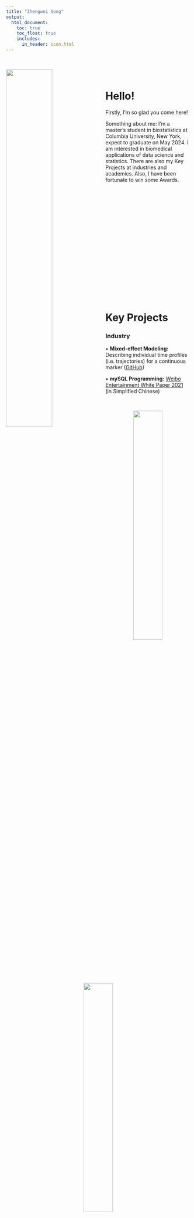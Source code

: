 ```yaml
---
title: "Zhengwei Song"
output: 
  html_document:
    toc: true
    toc_float: true
    includes: 
      in_header: icon.html
---
```


&nbsp;

<img src="images/self.jpg" style="width:50%; margin: 0px 20px 0px 0px" align="left">

&nbsp;

# Hello!

Firstly, I'm so glad you come here! 

Something about me: I'm a master's student in biostatistics at Columbia University, New York, expect to graduate on May 2024. I am interested in biomedical applications of data science and statistics. There are also my Key Projects at industries and academics. Also, I have been fortunate to win some Awards.

<p style="margin-bottom: 350px;"></p>

# Key Projects

### Industry

&bull; **Mixed-effect Modeling:** Describing individual time profiles (i.e. trajectories) for a continuous marker ([GitHub](https://github.com/Genentech/jmpost))

&bull; **mySQL Programming:** [Weibo Entertainment White Paper 2021](https://weibo.cn/sinaurl?u=https%3A%2F%2Fv2.rabbitpre.com%2Fm2%2FFw90XhQYdRi) (in Simplified Chinese)

&nbsp;

<div style="text-align: center;">
  <img src="images/roche.jpg" style="width: 40%;" />
  <img src="images/roche_all.jpg" style="width: 40%;" />
  <p style="text-align: center; font-weight: light;">Biostatistics Intern at Roche Diagnostics, 2022</p>
</div>

&nbsp;

### Research

&bull; Multi-omic integration via similarity network fusion to detect molecular subtypes of ageing ([Silde](projects/Multi-omic integration via similarity network fusion to detect molecular subtypes of ageing.pdf))

&bull; Molecular subtyping of Alzheimer’s disease using RNA sequencing data reveals novel mechanisms and targets ([Slide](projects/molecular subtyping.pdf))

### Publications

1. (+ contributed equally) Annie J. Lee, Zuoqiao Cui+, **Zhengwei Song+**, Dolly Reyes-Dumeyer, Philip L. De Jager, David A. Bennett, Julie A. Schneider, Vilas Menon, Yanling Wang, Rafael A. Lantigua, Martin Medrano, Diones Rivera, Ivonne Z. Jiménez-Velázquez, Walter A. Kukull, Adam M. Brickman, Jennifer J Manly, Giuseppe Tosto, Caghan Kizil, Lindsay A. Farrer, Jesse Mez, Jaeyoon Chung, Badri N. Vardarajan, Richard Mayeux. Genome-wide gene-based study in multi-ethnic cohorts identifies genes that interact with vascular risk factors in Alzheimer’s Disease. In preparation for *JAMA Neurology*

2. **Zhengwei Song**, Annie J. Lee. Integrated Transcriptomics and Epigenomics Analysis Identifies Molecular Subtypes of Alzheimer's Disease. In preparation for *Neurology*

### Presentations

Annie J. Lee, Zuoqiao Cui, **Zhengwei Song**, Dolly Reyes-Dumeyer, Philip L. De Jager, David A. Bennett, Julie A. Schneider, Vilas Menon, Yanling Wang, Rafael A. Lantigua, Martin Medrano, Diones Rivera, Ivonne Z. Jiménez-Velázquez, Walter A. Kukull, Adam M. Brickman, Jennifer J Manly, Giuseppe Tosto, Caghan Kizil, Lindsay A. Farrer, Jesse Mez, Jaeyoon Chung, Badri N. Vardarajan, Richard Mayeux. Genome-wide gene-based study in multi-ethnic cohorts identifies genes that interact with vascular risk factors in Alzheimer’s Disease. Oral Presentation to be delivered at *International Conference on Alzheimer's & Parkinson's Diseases and related neurological disorders (AD/PD)*, 2024, Lisbon, Portugal 

### Teaching

1. Teaching Assistant in Columbia University for 

&bull; Mathematical Statistics (Prof. Todd Ogden)

&bull; Biostatistical Method I (Prof. Molei Liu)

2. [Biostatistics Epidemiology Summer Training (BEST)](https://www.publichealth.columbia.edu/research/programs/biostatistics-epidemiology-summer-training/about), Columbia University Mailman School of Public Health

&nbsp;

<div style="text-align: center;">
  <img src="images/llab_best2.jpg" style="width: 40%;" />
  <p style="text-align: center; font-weight: light;">BEST, 2023</p>
</div>

&nbsp;

### Coursework

&bull; **Exploratory Statistic and Weighted Least Squares Modeling:** Relationship between county population size and COVID-19 prevalence, and the COVID-19 prevalence among different age groups ([Website](https://zhengweisong98.github.io/p8105_final_project/))

&bull; **Linear Modeling:** Body fat based on physiological indicators ([Report](projects/linear reg.pdf))

&bull; **Statistical Learning:** Prediction models for Covid-19 recovery time and risk factors for long recovery time ([Report](projects/statistical learning.pdf))

&bull; **Monte Carlo Simulation:** Designing a simulation study to assess the three hypothesis testings of log-rank test ([Report](projects/MC simulation report.pdf), [Slide](projects/MC simulation.pdf))

&bull; **Newton-Raphson Algorithm:** Analyses of daily COVID-19 cases, hospitalization, death in NYC ([Report](projects/Newton report_self.pdf), [Slide](projects/Newton_self.pdf))

&bull; **MCMC:** Bayesian Hierarchical Modeling of COVID-19 Cases and Government Response in the US ([Report](projects/MCMC report.pdf), [Slide](projects/MCMC_self.pdf))

&bull; **MLMC:** Black-Scholes Pricing Model Data Simulation ([Slide](projects/mlmc.pdf))

# Awards

&bull; [Shandong University Third-class Academic Scholarship, 2017-2018](awards/scholarsdu.pdf)

&bull; [AAAI 2022 Security AI Challenger VIII Award (44 out of 3692)](https://tianchi.aliyun.com/competition/entrance/531939/rankingList)

&bull; [Enactus Best Individual of Student Project in Shandong University, 2018](https://mp.weixin.qq.com/s/skvVfPcQPGasitE5BxjWyg) (in Simplified Chinese)

# Extracurricular Activities

&bull; Shandong University School of Mathematics - Enactus Joint Undergraduate Program on Edible Tableware Innovation ([Report](projects/edible tableware result.pdf))

&nbsp;

<div style="text-align: center;">
![Treasurer at Enactus, 2018](images/enactus.jpg){width=50%}
</div>

&nbsp;

# Contact

<i class="fas fa-phone"></i> Mobile: +1 (332) 256-6895 &nbsp;&nbsp; <i class="fa-solid fa-briefcase"></i> Office: +1 (212) 342-1217

<i class="fas fa-envelope"></i> Email: <zs2539@cumc.columbia.edu>

<i class="fa-solid fa-map-location-dot"></i> Address: 630 W 168th St, Presbyterian Hospital 19F, New York, NY, 10032
